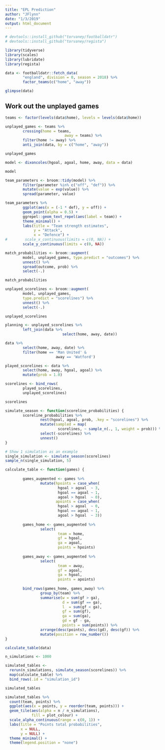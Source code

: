 ```yaml
---
title: "EPL Prediction"
author: "JFlynn"
date: "1/3/2019"
output: html_document
---
```



```r

# devtools::install_github("torvaney/footballdatr")
# devtools::install_github("torvaney/regista")

library(tidyverse)
library(scales)
library(lubridate)
library(regista)

data <- footballdatr::fetch_data(
        "england", division = 0, season = 2018) %>% 
        factor_teams(c("home", "away"))

glimpse(data)


```

## Work out the unplayed games

```r

teams <- factor(levels(data$home), levels = levels(data$home))

unplayed_games <- teams %>%
        crossing(home = teams, 
                           away = teams) %>% 
        filter(home != away) %>% 
        anti_join(data, by = c("home", "away"))

unplayed_games

model <- dixoncoles(hgoal, agoal, home, away, data = data)

model


```


```r

team_parameters <- broom::tidy(model) %>% 
        filter(parameter %in% c("off", "def")) %>% 
        mutate(value = exp(value)) %>% 
        spread(parameter, value)

team_parameters %>% 
        ggplot(aes(x = (-1 * def), y = off)) + 
        geom_point(alpha = 0.5) + 
        ggrepel::geom_text_repel(aes(label = team)) + 
        theme_minimal() + 
        labs(title = "Team strength estimates", 
             y = "Attack", 
             x = "Defence") +
#        scale_x_continuous(limits = c(0, NA)) +
        scale_y_continuous(limits = c(0, NA))


```



```r

match_probabilities <- broom::augment(
        model, unplayed_games, type.predict = "outcomes") %>% 
        unnest() %>% 
        spread(outcome, prob) %>%
        select(-.)

match_probabilities

unplayed_scorelines <- broom::augment(
        model, unplayed_games, 
        type.predict = "scorelines") %>% 
        unnest() %>%
        select(-.)

unplayed_scorelines

planning <- unplayed_scorelines %>%
        left_join(data %>% 
                          select(home, away, date))

data %>% 
        select(home, away, date) %>%
        filter(home == 'Man United' & 
                       away == 'Watford')

```

```r


played_scorelines <- data %>% 
        select(home, away, hgoal, agoal) %>% 
        mutate(prob = 1.0)

scorelines <- bind_rows( 
        played_scorelines, 
        unplayed_scorelines)

scorelines

```


```r

simulate_season <- function(scoreline_probabilities) { 
        scoreline_probabilities %>% 
                nest(hgoal, agoal, prob, .key = "scorelines") %>% 
                mutate(sampled = map(
                        scorelines, ~ sample_n(., 1, weight = prob))) %>% 
                select(-scorelines) %>% 
                unnest()
}

# Show 1 simulation as an example
single_simulation <- simulate_season(scorelines)
sample_n(single_simulation, 5)


```



```r

calculate_table <- function(games) { 
        
        games_augmented <- games %>% 
                mutate(hpoints = case_when(
                        hgoal > agoal  ~ 3,
                        hgoal == agoal ~ 1,
                        agoal > hgoal  ~ 0),
                       apoints = case_when(
                        hgoal > agoal  ~ 0, 
                        hgoal == agoal ~ 1, 
                        agoal > hgoal  ~ 3))
        
        games_home <- games_augmented %>% 
                select(
                        team = home,
                        gf = hgoal, 
                        ga = agoal, 
                        points = hpoints) 
        
        games_away <- games_augmented %>% 
                select(
                        team = away, 
                        gf = agoal, 
                        ga = hgoal, 
                        points = apoints)
        
        bind_rows(games_home, games_away) %>% 
                group_by(team) %>% 
                summarise(w = sum(gf > ga), 
                          d = sum(gf == ga),
                          l  = sum(gf < ga),
                          gf = sum(gf),
                          ga = sum(ga),
                          gd = gf - ga,
                          points = sum(points)) %>%
                arrange(desc(points), desc(gd), desc(gf)) %>%
                mutate(position = row_number())
}


```


```r

calculate_table(data)

```


```r

n_simulations <- 1000

simulated_tables <-
  rerun(n_simulations, simulate_season(scorelines)) %>%
  map(calculate_table) %>%
  bind_rows(.id = "simulation_id")

simulated_tables

```




```r

simulated_tables %>%
  count(team, points) %>%
  ggplot(aes(x = points, y = reorder(team, points))) +
  geom_tile(aes(alpha = n / n_simulations),
            fill = plot_colour) +
  scale_alpha_continuous(range = c(0, 1)) +
  labs(title = "Points total probabilities",
       x = NULL,
       y = NULL) +
  theme_minimal() +
  theme(legend.position = "none")

```

